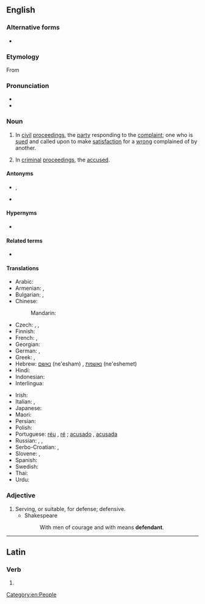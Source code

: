 {{also|défendant}}
==English==
{{wikipedia}}

===Alternative forms===
* {{l|en|defendaunt}} {{qualifier|obsolete}}

===Etymology===
From {{etyl|xno|en}}

===Pronunciation===
* {{IPA|/dɪˈfɛndənt/|lang=en}}
* {{audio|en-us-defendant.ogg|Audio (US)|lang=en}}

===Noun===
{{en-noun}}

# {{lb|en|legal}} In [[civil]] [[proceedings]], the [[party]] responding to the [[complaint]]; one who is [[sued]] and called upon to make [[satisfaction]] for a [[wrong]] complained of by another.
# {{lb|en|legal}} In [[criminal]] [[proceedings]], the [[accused]].

====Antonyms====
* {{sense|in civil proceedings}} {{l|en|plaintiff}}, {{l|en|claimant}}
* {{sense|in criminal proceedings}} {{l|en|prosecutor}}

====Hypernyms====
* {{l|en|litigant}}

====Related terms====
* {{l|en|respondent}}

====Translations====
{{trans-top|person prosecuted or sued}}
* Arabic: {{t|ar|مُدَّعٍ عَلَيْهِ|m}}
* Armenian: {{t+|hy|ամբաստանյալ}} {{qualifier|in criminal proceedings}}, {{t+|hy|պատասխանող}} {{qualifier|in civil proceedings}}
* Bulgarian: {{t+|bg|обвиняем|m|sc=Cyrl}}, {{t|bg|ответник|m|sc=Cyrl}}
* Chinese:
*: Mandarin: {{t+|cmn|被告|tr=bèigào|sc=Hani}}
* Czech: {{t+|cs|obžalovaný|m}}, {{t+|cs|obviněný|m}}, {{t|cs|žalovaný|m}}
* Finnish: {{t+|fi|vastaaja}}
* French: {{t+|fr|inculpé}}, {{t+|fr|défendeur}}
* Georgian: {{t|ka|მოპასუხე|sc=Geor}}
* German: {{t+|de|Angeklagter|m}}, {{t+|de|Angeklagte|f}}
* Greek: {{t+|el|εναγόμενος}}, {{t+|el|κατηγορούμενος}}
* Hebrew: [[נאשם]] (ne'esham) {{g|m}}, [[נאשמת]] (ne'eshemet) {{g|f}}
* Hindi: {{t+|hi|प्रतिवादी}}
* Indonesian: {{t+|id|tergugat}}
* Interlingua: {{t|ia|accusato}}
{{trans-mid}}
* Irish: {{t|ga|cosantóir|m}}
* Italian: {{t+|it|imputato|m}}, {{t+|it|accusato|m}}
* Japanese: {{t+|ja|被告|tr=[[ひこく]] hikoku}}
* Maori: {{t|mi|kaikaro}}
* Persian: {{t+|fa|خوانده|tr=xânde|sc=fa-Arab}}
* Polish: {{t+|pl|oskarżony|m}}
* Portuguese: [[réu]] {{g|m}}, [[ré]] {{g|f}}; [[acusado]] {{g|m}}, [[acusada]] {{g|f}}
* Russian: {{t+|ru|обвиня́емый|m}}, {{t+|ru|отве́тчик|m}}, {{t+|ru|подсуди́мый|m}}
* Serbo-Croatian: {{t+|sh|branjenik|m}}, {{t+|sh|branjenica|f}}
* Slovene: {{t|sl|obtoženi|m}}, {{t|sl|obtožena|f}}
* Spanish: {{t+|es|acusado|m}}
* Swedish: {{t+|sv|anklagad|c}}
* Thai: {{t|th|จำเลย}}
* Urdu: {{t|ur|مدعا علیہ}}
{{trans-bottom}}

===Adjective===
{{en-adj}}

# Serving, or suitable, for defense; defensive.
#* Shakespeare
#*: With men of courage and with means '''defendant'''.

[[Category:en:People]]

----

==Latin==

===Verb===
{{la-verb-form|dēfendant}}

# {{inflection of|dēfendō||3|p|pres|actv|subj|lang=la}}